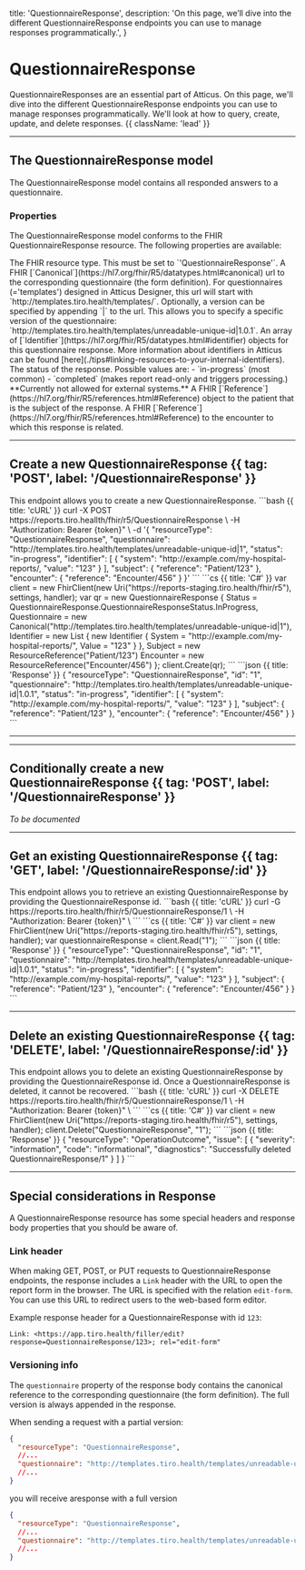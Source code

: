   title: 'QuestionnaireResponse',
  description: 'On this page, we’ll dive into the different QuestionnaireResponse endpoints you can use to manage responses programmatically.',
}

# QuestionnaireResponse

QuestionnaireResponses are an essential part of Atticus. On this page, we'll dive into the different QuestionnaireResponse endpoints you can use to manage responses programmatically. We'll look at how to query, create, update, and delete responses. {{ className: 'lead' }}

---

## The QuestionnaireResponse model

The QuestionnaireResponse model contains all responded answers to a questionnaire.

### Properties

The QuestionnaireResponse model conforms to the FHIR QuestionnaireResponse resource. The following properties are available:

<Properties>
  <Property name="resourceType" type="'QuestionnaireResponse'" required>
      The FHIR resource type. This must be set to `'QuestionnaireResponse'`.
  </Property>
  <Property name="questionnaire" type="Canonical" required href='https://hl7.org/fhir/R5/questionnaireresponse-definitions.html#QuestionnaireResponse.questionnaire'>
      A FHIR [`Canonical`](https://hl7.org/fhir/R5/datatypes.html#canonical) url to the corresponding questionnaire (the form definition).
      For questionnaires (='templates') designed in Atticus Designer, this url will start with `http://templates.tiro.health/templates/`.
      Optionally, a version can be specified by appending `|<version>` to the url. This allows you to specify a specific version of the questionnaire: `http://templates.tiro.health/templates/unreadable-unique-id|1.0.1`.
  </Property>
  <Property name='identifier' type='Identifier[]' href='https://hl7.org/fhir/R5/questionnaireresponse-definitions.html#QuestionnaireResponse.identifier'>
      An array of [`Identifier`](https://hl7.org/fhir/R5/datatypes.html#identifier) objects for this questionnaire response.
      More information about identifiers in Atticus can be found [here](./tips#linking-resources-to-your-internal-identifiers).
  </Property>
  <Property name="status" type="enum" required href='https://hl7.org/fhir/R5/questionnaireresponse-definitions.html#QuestionnaireResponse.status'>
        The status of the response. Possible values are:
        - `in-progress` (most common)
        - `completed` (makes report read-only and triggers processing.) **Currently not allowed for external systems.**
  </Property>
  <Property name="subject" type="Reference" required href='https://hl7.org/fhir/R5/questionnaireresponse-definitions.html#QuestionnaireResponse.subject'>
      A FHIR [`Reference`](https://hl7.org/fhir/R5/references.html#Reference) object to the patient that is the subject of the response.
  </Property>
<Property name="encounter" type="Reference" href='https://hl7.org/fhir/R5/questionnaireresponse-definitions.html#QuestionnaireResponse.encounter'>
    A FHIR [`Reference`](https://hl7.org/fhir/R5/references.html#Reference) to the encounter to which this response is related.
</Property>
</Properties>


---

## Create a new QuestionnaireResponse {{ tag: 'POST', label: '/QuestionnaireResponse' }}

<Row>
  <Col>
    This endpoint allows you to create a new QuestionnaireResponse.
  </Col>
  <Col sticky>
    <CodeGroup title="Request" tag="POST" label="/QuestionnaireResponse">
    ```bash {{ title: 'cURL' }}
    curl -X POST https://reports.tiro.heallth/fhir/r5/QuestionnaireResponse \
      -H "Authorization: Bearer {token}" \
      -d '{
        "resourceType": "QuestionnaireResponse",
        "questionnaire": "http://templates.tiro.health/templates/unreadable-unique-id|1",
        "status": "in-progress",
        "identifier": [
          {
            "system": "http://example.com/my-hospital-reports/,
            "value": "123"
          }
        ],
        "subject": {
          "reference": "Patient/123"
        },
        "encounter": {
          "reference": "Encounter/456"
        }
      }'
    ```
    ```cs {{ title: 'C#' }}
    var client = new FhirClient(new Uri("https://reports-staging.tiro.health/fhir/r5"), settings, handler);
    var qr = new QuestionnaireResponse
    {
        Status = QuestionnaireResponse.QuestionnaireResponseStatus.InProgress,
        Questionnaire = new Canonical("http://templates.tiro.health/templates/unreadable-unique-id|1"),
        Identifier = new List<Identifier>
        {
            new Identifier
            {
            System = "http://example.com/my-hospital-reports/",
            Value = "123"
            }
        },
        Subject = new ResourceReference("Patient/123")
        Encounter = new ResourceReference("Encounter/456")
    };
    client.Create(qr);
    ```
    </CodeGroup>
    ```json {{ title: 'Response' }}
    {
      "resourceType": "QuestionnaireResponse",
      "id": "1",
      "questionnaire": "http://templates.tiro.health/templates/unreadable-unique-id|1.0.1",
      "status": "in-progress",
      "identifier": [
        {
          "system": "http://example.com/my-hospital-reports/",
          "value": "123"
        }
      ],
      "subject": {
        "reference": "Patient/123"
      },
      "encounter": {
        "reference": "Encounter/456"
      }
    }
    ```
  </Col>
</Row>

---


---

## Conditionally create a new QuestionnaireResponse {{ tag: 'POST', label: '/QuestionnaireResponse' }}

*To be documented*


---

## Get an existing QuestionnaireResponse {{ tag: 'GET', label: '/QuestionnaireResponse/:id' }}

<Row>
  <Col>
    This endpoint allows you to retrieve an existing QuestionnaireResponse by providing the QuestionnaireResponse id.
  </Col>
  <Col sticky>
    <CodeGroup title="Request" tag="GET" label="/QuestionnaireResponse/1">
    ```bash {{ title: 'cURL' }}
    curl -G https://reports.tiro.health/fhir/r5/QuestionnaireResponse/1 \
      -H "Authorization: Bearer {token}" \
    ```
    ```cs {{ title: 'C#' }}
    var client = new FhirClient(new Uri("https://reports-staging.tiro.health/fhir/r5"), settings, handler);
    var questionnaireResponse = client.Read<QuestionnaireResponse>("1");
    ```
    </CodeGroup>
  </Col>
  ```json {{ title: 'Response' }}
  {
    "resourceType": "QuestionnaireResponse",
    "id": "1",
    "questionnaire": "http://templates.tiro.health/templates/unreadable-unique-id|1.0.1",
    "status": "in-progress",
    "identifier": [
      {
        "system": "http://example.com/my-hospital-reports/",
        "value": "123"
      }
    ],
    "subject": {
      "reference": "Patient/123"
    },
    "encounter": {
      "reference": "Encounter/456"
    }
  }
  ```
</Row>

---

## Delete an existing QuestionnaireResponse {{ tag: 'DELETE', label: '/QuestionnaireResponse/:id' }}

<Row>
  <Col>
    This endpoint allows you to delete an existing QuestionnaireResponse by providing the QuestionnaireResponse id. Once a QuestionnaireResponse is deleted, it cannot be recovered.
  </Col>
  <Col sticky>
    <CodeGroup title="Request" tag="DELETE" label="/QuestionnaireResponse/1">
    ```bash {{ title: 'cURL' }}
    curl -X DELETE https://reports.tiro.health/fhir/r5/QuestionnaireResponse/1 \
      -H "Authorization: Bearer {token}" \
    ```
    ```cs {{ title: 'C#' }}
    var client = new FhirClient(new Uri("https://reports-staging.tiro.health/fhir/r5"), settings, handler);
    client.Delete("QuestionnaireResponse", "1");
    ```
    </CodeGroup>
    ```json {{ title: 'Response' }}
    {
      "resourceType": "OperationOutcome",
      "issue": [
        {
          "severity": "information",
          "code": "informational",
          "diagnostics": "Successfully deleted QuestionnaireResponse/1"
        }
      ]
    }
    ```
  </Col>
</Row>

---


## Special considerations in Response

A QuestionnaireResponse resource has some special headers and response body properties that you should be aware of.

### Link header

When making GET, POST, or PUT requests to QuestionnaireResponse endpoints, the response includes a `Link` header with the URL to open the report form in the browser. The URL is specified with the relation `edit-form`. You can use this URL to redirect users to the web-based form editor.

Example response header for a QuestionnaireResponse with id `123`:
```http
Link: <https://app.tiro.health/filler/edit?response=QuestionnaireResponse/123>; rel="edit-form"
```

### Versioning info

The `questionnaire` property of the response body contains the canonical reference to the corresponding questionnaire (the form definition).
The full version is always appended in the response.

When sending a request with a partial version:

```json
{
  "resourceType": "QuestionnaireResponse",
  //...
  "questionnaire": "http://templates.tiro.health/templates/unreadable-unique-id|1",
  //...
}
```

you will receive aresponse with a full version


```json
{
  "resourceType": "QuestionnaireResponse",
  //...
  "questionnaire": "http://templates.tiro.health/templates/unreadable-unique-id|1.0.1",
  //...
}
```

